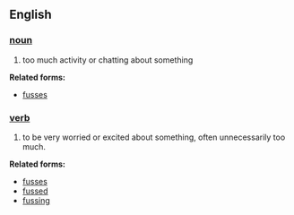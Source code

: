 == English ==

=== [[noun]] ===
# too much activity or chatting about something

'''Related forms:'''
*[[fusses]]

=== [[verb]] ===
# to be very worried or excited about something, often unnecessarily too much.

'''Related forms:'''
*[[fusses]]
*[[fussed]]
*[[fussing]]
